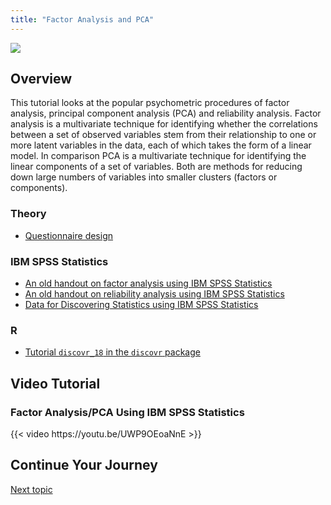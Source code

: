 ```yaml
---
title: "Factor Analysis and PCA"
---
```


![](../images/veritas.png)

## Overview

This tutorial looks at the popular psychometric procedures of factor analysis, principal component analysis (PCA) and reliability analysis. Factor analysis is a multivariate technique for identifying whether the correlations between a set of observed variables stem from their relationship to one or more latent variables in the data, each of which takes the form of a linear model. In comparison PCA is a multivariate technique for identifying the linear components of a set of variables. Both are methods for reducing down large numbers of variables into smaller clusters (factors or components).


### Theory

- [Questionnaire design](../repository/designing_questionnaires.pdf)

### IBM SPSS Statistics

- [An old handout on factor analysis using IBM SPSS Statistics](../repository/factor.pdf)
- [An old handout on reliability analysis using IBM SPSS Statistics](../repository/reliability.pdf)
- [Data for Discovering Statistics using IBM SPSS Statistics](https://discoverspss.com/pages/data)

### R

- [Tutorial `discovr_18` in the `discovr` package](https://www.discovr.rocks/discovr/)


## Video Tutorial

### Factor Analysis/PCA Using IBM SPSS Statistics



{{< video https://youtu.be/UWP9OEoaNnE >}}



## Continue Your Journey

[Next topic](manova.qmd)
